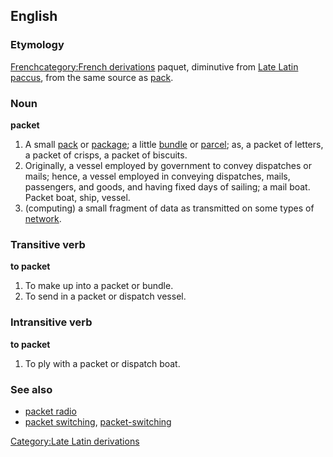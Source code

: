 ==English==

{{webster}}
===Etymology===
[[w:French language|French]][[category:French derivations]] paquet, diminutive from [[w:Late Latin|Late Latin]][[Category:Late Latin derivations]] [[paccus]], from the same source as [[pack]].

===Noun===
'''packet'''
#A small [[pack]] or [[package]]; a little [[bundle]] or [[parcel]]; as, a packet of letters, a packet of crisps, a packet of biscuits.
#Originally, a vessel employed by government to convey dispatches or mails; hence, a vessel employed in conveying dispatches, mails, passengers, and goods, and having fixed days of sailing; a mail boat. Packet boat, ship, vessel. 
#(computing) a small fragment of data as transmitted on some types of [[network]]. 
{{wikipedia}}

===Transitive verb===
'''to packet'''
#To make up into a packet or bundle. 
#To send in a packet or dispatch vessel. 

===Intransitive verb===

'''to packet'''
#To ply with a packet or dispatch boat. 

===See also===
*[[packet radio]]
*[[packet switching]], [[packet-switching]]

      
<!-- From 
Webster's Revised Unabridged Dictionary (1913 + 1828)
ARTFL > Webster's Dictionary > Searching for packet:
--------------------------------------------------------------------------------
Displaying 3 result(s) from the 1913 edition:
--------------------------------------------------------------------------------
 Packet (Page: 1029)
Pack"et (?), n. [F. paquet, dim. fr. LL. paccus, from the same source as E. pack. See Pack.] 

1. A small pack or package; a little bundle or parcel; as, a packet of letters. Shak. 

2. Originally, a vessel employed by government to convey dispatches or mails; hence, a vessel employed in conveying dispatches, mails, passengers, and goods, and having fixed days of sailing; a mail boat. Packet boat, ship, ∨ vessel. See Packet, n., 2. -- Packet day, the day for mailing letters to go by packet; or the sailing day. -- Packet note ∨ post. See under Paper. 


--------------------------------------------------------------------------------
Packet (Page: 1029)
Pack"et, v. t. [imp. & p. p. Packeted; p. pr. & vb. n. Packeting.] 

1. To make up into a packet or bundle. 

2. To send in a packet or dispatch vessel. 

Her husband Was packeted to France. Ford.

--------------------------------------------------------------------------------
Packet (Page: 1029)
Pack"et, v. i. To ply with a packet or dispatch boat. 


--------------------------------------------------------------------------------
Displaying 1 result(s) from the 1828 edition:
--------------------------------------------------------------------------------
 
PACK''ET, n.


1. A small pack or package; a little bundle or parcel; as a packet of letters.

2. A dispatch-vessel; a ship or other vessel employed by government to convey letters from country to country or from port to port.

3. A vessel employed in conveying dispatches and passengers from place to place, or to carry passengers and goods coastwise.
PACK''ET, v.i. To ply with a packet or dispatch-vessel.

-->